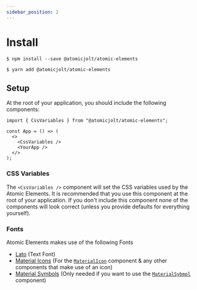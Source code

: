 ```yaml
---
sidebar_position: 2
---
```


# Install

```
$ npm install --save @atomicjolt/atomic-elements
```

```
$ yarn add @atomicjolt/atomic-elements
```

## Setup

At the root of your application, you should include the following components:

```tsx
import { CssVariables } from "@atomicjolt/atomic-elements";

const App = () => (
  <>
    <CssVariables />
    <YourApp />
  </>
);
```

### CSS Variables

The `<CssVariables />` component will set the CSS variables used by the Atomic Elements. It is recommended that you use this component at the root of your application.
If you don't include this component none of the components will look correct (unless you provide defaults for everything yourself).

### Fonts

Atomic Elements makes use of the following Fonts

- [Lato](https://fonts.google.com/specimen/Lato?query=lato) (Text Font)
- [Material Icons](https://fonts.google.com/icons) (For the [`MaterialIcon`](/docs/atoms-materialicon--overview) component & any other components that make use of an icon)
- [Material Symbols](https://fonts.google.com/icons) (Only needed if you want to use the [`MaterialSybmol`](/docs/atoms-materialsymbol--overview) component)
